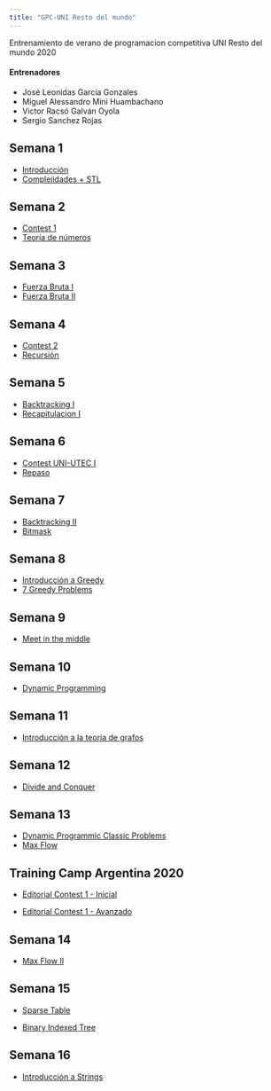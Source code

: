 ```yaml
---
title: "GPC-UNI Resto del mundo"
---
```


Entrenamiento de verano de programacion competitiva UNI Resto del mundo 2020

#### Entrenadores
- José Leonidas García Gonzales  
- Miguel Alessandro Mini Huambachano  
- Victor Racsó Galván Oyola  
- Sergio Sanchez Rojas  

## Semana 1

- [Introducción](./class-01.html)
- [Complejidades + STL](./class-02.html)

## Semana 2

- [Contest 1](./class-03.html)
- [Teoría de números](./class-04.html)

## Semana 3
- [Fuerza Bruta I](./class-05.html)
- [Fuerza Bruta II](./class-06.html)

## Semana 4
- [Contest 2](./class-07.html)
- [Recursión](./class-08.html)

## Semana 5
- [Backtracking I](./class-09.html)
- [Recapitulacion I](./class-10.html)

## Semana 6
- [Contest UNI-UTEC I](./class-11.html)
- [Repaso](./class-12.html)

## Semana 7
- [Backtracking II](./class-13.html)
- [Bitmask](./class-14.html)

## Semana 8
- [Introducción a Greedy](./class-15.html)
- [7 Greedy Problems](./class-16.html)

## Semana 9
- [Meet in the middle](./class-17.html)

## Semana 10
- [Dynamic Programming](./class-18.html)

## Semana 11
- [Introducción a la teoría de grafos](./class-19.html)

## Semana 12
- [Divide and Conquer](./class-20.html)

## Semana 13
- [Dynamic Programmic Classic Problems](./class-21.html)
- [Max Flow](./class-22.html)

## Training Camp Argentina 2020

- [Editorial Contest 1 - Inicial](./TCAC1-EditorialI.html)

- [Editorial Contest 1 - Avanzado](./TCAC1-EditorialA.html)

## Semana 14

- [Max Flow II](./class-23.html)

## Semana 15

- [Sparse Table](./class-24.html)

- [Binary Indexed Tree](./class-25.html)

## Semana 16

- [Introducción a Strings](./class-26.html)
